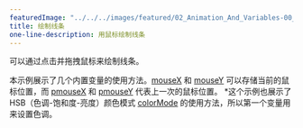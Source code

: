 ---
featuredImage: "../../../images/featured/02_Animation_And_Variables-00_Drawing_Lines-thumbnail.png"
title: 绘制线条
one-line-description: 用鼠标绘制线条
---

可以通过点击并拖拽鼠标来绘制线条。

本示例展示了几个内置变量的使用方法。<a href="https://p5js.org/reference/#/p5/mouseX">mouseX</a> 和 <a href="https://p5js.org/reference/#/p5/mouseY">mouseY</a>
可以存储当前的鼠标位置，而 <a href="https://p5js.org/reference/#/p5/pmouseX">pmouseX</a> 和 <a href="https://p5js.org/reference/#/p5/pmouseY">pmouseY</a>
代表上一次的鼠标位置。
 *这个示例也展示了 HSB（色调-饱和度-亮度）颜色模式 <a href="https://p5js.org/reference/#/p5/colorMode">colorMode</a> 的使用方法，所以第一个变量用来设置色调。